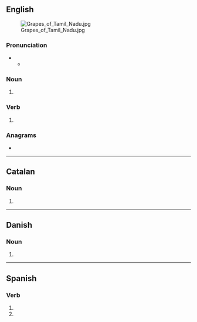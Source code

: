 {{also|Grapes|grapés}}
==English==
[[File:Grapes of Tamil Nadu.jpg|thumb]]

===Pronunciation===
* {{IPA|en|/ɡɹeɪps/}}
** {{rhymes|en|eɪps|s=1}}

===Noun===
{{head|en|noun form}}

# {{plural of|en|grape}}

===Verb===
{{head|en|verb form}}

# {{en-third-person singular of|grape}}

===Anagrams===
* {{anagrams|en|a=aegprs|Gasper|gapers|gasper|pagers|parges|sparge}}

----

==Catalan==

===Noun===
{{head|ca|noun form}}

# {{plural of|ca|grapa}}

----

==Danish==

===Noun===
{{head|da|noun form|g=c}}

# {{inflection of|da|grape||gen|s|indef}}

----

==Spanish==

===Verb===
{{head|es|verb form}}

# {{es-verb form of|ending=ar|mood=imperative|sense=negative|pers=2|formal=no|number=singular|grapar}}
# {{es-verb form of|ending=ar|mood=subjunctive|tense=present|pers=2|formal=no|number=singular|grapar}}
